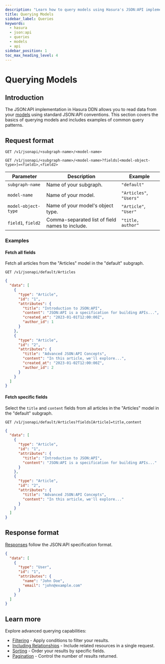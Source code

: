 ```yaml
---
description: "Learn how to query models using Hasura's JSON:API implementation"
title: Querying Models
sidebar_label: Queries
keywords:
  - hasura
  - json:api
  - queries
  - models
  - api
sidebar_position: 1
toc_max_heading_level: 4
---
```


# Querying Models

## Introduction

The JSON:API implementation in Hasura DDN allows you to read data from your
[models](/reference/metadata-reference/models.mdx) using standard JSON:API conventions. This section covers the basics
of querying models and includes examples of common query patterns.

## Request format

```http title="Fetch all resources from a model, including all fields:"
GET /v1/jsonapi/<subgraph-name>/<model-name>
```

```http title="Fetch all resources from a model, but only include specific fields:"
GET /v1/jsonapi/<subgraph-name>/<model-name>?fields[<model-object-type>]=<field1>,<field2>
```

| Parameter           | Description                                     | Example                 |
| ------------------- | ----------------------------------------------- | ----------------------- |
| `subgraph-name`     | Name of your subgraph.                          | `"default"`             |
| `model-name`        | Name of your model.                             | `"Articles"`, `"Users"` |
| `model-object-type` | Name of your model's object type.               | `"Article"`, `"User"`   |
| `field1`, `field2`  | Comma-separated list of field names to include. | `"title, author"`       |

### Examples

#### Fetch all fields

Fetch all articles from the "Articles" model in the "default" subgraph.

```http title="Request:"
GET /v1/jsonapi/default/Articles
```

```json title="Response:"
{
  "data": [
    {
      "type": "Article",
      "id": "1",
      "attributes": {
        "title": "Introduction to JSON:API",
        "content": "JSON:API is a specification for building APIs...",
        "created_at": "2023-01-01T12:00:00Z",
        "author_id": 1
      }
    },
    {
      "type": "Article",
      "id": "2",
      "attributes": {
        "title": "Advanced JSON:API Concepts",
        "content": "In this article, we'll explore...",
        "created_at": "2023-01-02T12:00:00Z",
        "author_id": 2
      }
    }
  ]
}
```

#### Fetch specific fields

Select the `title` and `content` fields from all articles in the "Articles" model in the "default" subgraph.

```http title="Request:"
GET /v1/jsonapi/default/Articles?fields[Article]=title,content
```

```json title="Response:"
{
  "data": [
    {
      "type": "Article",
      "id": "1",
      "attributes": {
        "title": "Introduction to JSON:API",
        "content": "JSON:API is a specification for building APIs..."
      }
    },
    {
      "type": "Article",
      "id": "2",
      "attributes": {
        "title": "Advanced JSON:API Concepts",
        "content": "In this article, we'll explore..."
      }
    }
  ]
}
```

## Response format

[Responses](https://jsonapi.org/format/#fetching-resources-responses) follow the JSON:API specification format.

```json title="Example response:"
{
  "data": [
    {
      "type": "User",
      "id": "1",
      "attributes": {
        "name": "John Doe",
        "email": "john@example.com"
      }
    }
  ]
}
```

## Learn more

Explore advanced querying capabilities:

- [Filtering](/json-api/queries/filters.mdx) - Apply conditions to filter your results.
- [Including Relationships](/json-api/queries/relationships.mdx) - Include related resources in a single request.
- [Sorting](/json-api/queries/sorting.mdx) - Order your results by specific fields.
- [Pagination](/json-api/queries/pagination.mdx) - Control the number of results returned.
